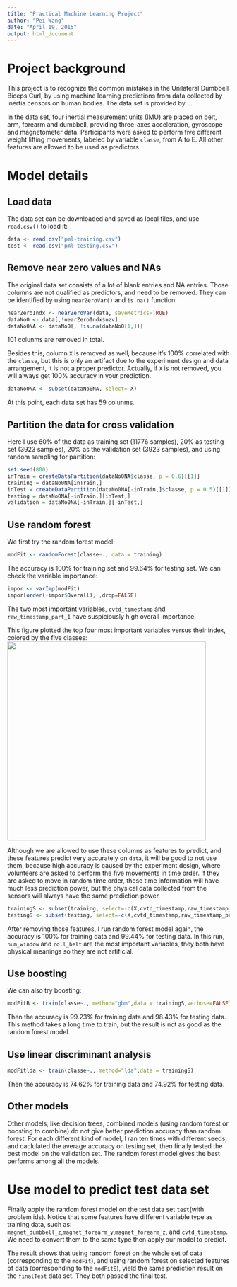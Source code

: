 ```yaml
---
title: "Practical Machine Learning Project"
author: "Pei Wang"
date: "April 19, 2015"
output: html_document
---
```


# Project background
This project is to recognize the common mistakes in the Unilateral Dumbbell Biceps Curl, by using machine learning predictions from data collected by inertia censors on human bodies. The data set is provided by ...

In the data set, four inertial measurement units (IMU) are placed on belt, arm, forearm and dumbbell, providing three-axes acceleration, gyroscope and magnetometer data. Participants were asked to perform five different weight lifting movements, labeled by variable `classe`, from A to E. All other features are allowed to be used as predictors. 

# Model details

## Load data
The data set can be downloaded and saved as local files, and use `read.csv()` to load it:
```r
data <- read.csv("pml-training.csv")
test <- read.csv("pml-testing.csv")
```

## Remove near zero values and NAs
The original data set consists of a lot of blank entries and NA entries. Those columns are not qualified as predictors, and need to be removed. They can be identified by using `nearZeroVar()` and `is.na()` function:

```r
nearZeroIndx <- nearZeroVar(data, saveMetrics=TRUE)
dataNo0 <- data[,!nearZeroIndx$nzv]
dataNo0NA <- dataNo0[, !is.na(dataNo0[1,])]
```

101 colunms are removed in total. 

Besides this, column `X` is removed as well, because it's 100% correlated with the `classe`, but this is only an artifact due to the experiment design and data arrangement, it is not a proper predictor. Actually, if `X` is not removed, you will always get 100% accuracy in your prediction. 

```r
dataNo0NA <- subset(dataNo0NA, select=-X)
```

At this point, each data set has 59 colunms.

## Partition the data for cross validation
Here I use 60% of the data as training set (11776 samples), 20% as testing set (3923 samples), 20% as the validation set (3923 samples), and using random sampling for partition:

```r
set.seed(800)
inTrain = createDataPartition(dataNo0NA$classe, p = 0.6)[[1]]
training = dataNo0NA[inTrain,]
inTest = createDataPartition(dataNo0NA[-inTrain,]$classe, p = 0.5)[[1]]
testing = dataNo0NA[-inTrain,][inTest,]
validation = dataNo0NA[-inTrain,][-inTest,]
```

## Use random forest 
We first try the random forest model: 

```r
modFit <- randomForest(classe~., data = training)
```

The accuracy is 100% for training set and 99.64% for testing set. We can check the variable importance:

```r
impor <- varImp(modFit)
impor[order(-impor$Overall), ,drop=FALSE]
```

The two most important variables, `cvtd_timestamp` and `raw_timestamp_part_1` have suspiciously high overall importance. 

This figure plotted the top four most important variables versus their index, colored by the five classes:
<img class=center src=./fig/improper.png height=450>

Although we are allowed to use these columns as features to predict, and these features  predict very accurately on `data`, it will be good to not use them, because high accuracy is caused by the experiment design, where volunteers are asked to perform the five movements in time order. If they are asked to move in random time order, these time information will have much less prediction power, but the physical data collected from the sensors will always have the same prediction power.

```r
trainingS <- subset(training, select=-c(X,cvtd_timestamp,raw_timestamp_part_1,raw_timestamp_part_2))
testingS <- subset(testing, select=-c(X,cvtd_timestamp,raw_timestamp_part_1,raw_timestamp_part_2))
```

After removing those features, I run random forest model again, the accuracy is 100% for training data and 99.44% for testing data. In this run, `num_window` and `roll_belt` are the most important variables, they both have physical meanings so they are not artificial.

## Use boosting
We can also try boosting:

```r
modFitB <- train(classe~., method="gbm",data = trainingS,verbose=FALSE)
```

Then the accuracy is 99.23% for training data and 98.43% for testing data. This method takes a long time to train, but the result is not as good as the random forest model.

## Use linear discriminant analysis
```r
modFitlda <- train(classe~., method="lda",data = trainingS)
```

Then the accuracy is 74.62% for training data and 74.92% for testing data. 

## Other models
Other models, like decision trees, combined models (using random forest or boosting to combine) do not give better prediction accuracy than random forest. For each different kind of model, I ran ten times with different seeds, and caclulated the average accuracy on testing set, then finally tested the best model on the validation set. The random forest model gives the best performs among all the models.

# Use model to predict test data set

Finally apply the random forest model on the test data set `test`(with problem ids). Notice that some features have different variable type as training data, such as: `magnet_dumbbell_z`,`magnet_forearm_y`,`magnet_forearm_z`, and `cvtd_timestamp`. We need to convert them to the same type then apply our model to predict. 

The result shows that using random forest on the whole set of data (corresponding to the `modFit`), and using random forest on selected features of data (corresponding to the `modFitS`), yield the same prediction result on the `finalTest` data set. They both passed the final test.








